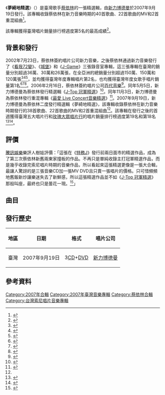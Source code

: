 {{Infobox album
| name           = 夢琦地精選
| type           = greatest
| artist         = 蔡依林
| cover          = Jolin Tsai - Final Wonderland.jpg
| released       = {{Start date|2007|09|19}}
| genre          = [[流行_(音樂類型)|流行]]
| length         = {{Duration|255:14}}
| label          = [[台灣索尼音樂娛樂|新力博德曼]]
| producer       = 
* [[薛忠銘|薛忠銘]]
* [[王治平_(作曲家)|王治平]]
* 黃怡
* [[周杰倫|周杰倫]]
* [[李偲菘|李偲菘]]
* 吳羽軒
* [[周佳佑|周佳佑]]
* [[阿弟仔|張健偉]]
* [[南拳媽媽|鍾佐泓]]
| prev_title     = [[地才|地才]]
| prev_year      = 2007
| next_title     = [[特務J|特務J]]
| next_year      = 2007
}}

《'''夢綺地精選'''》（{{Lang-en|'''Final Wonderland'''}}）是臺灣歌手[[蔡依林|蔡依林]]的一張精選輯，由[[台灣索尼音樂娛樂|新力博德曼]]於2007年9月19日發行。該專輯收錄蔡依林在新力音樂時期的40首歌曲、22首歌曲的MV和2首重混組曲<ref name=":0">{{Cite web|title=专辑：蔡依林--《Jolin梦绮地精选》_影音娱乐_新浪网|url=http://ent.sina.com.cn/y/d/2007-09-29/15571734835.shtml|access-date=2022-01-08|work=ent.sina.com.cn|archive-date=2021-06-29|archive-url=https://web.archive.org/web/20210629064827/http://ent.sina.com.cn/y/d/2007-09-29/15571734835.shtml}}</ref>。

該專輯獲得臺灣唱片銷量排行榜週度第5名的最高成績<ref>{{Cite web|title=五大唱片本周冠军：蔡依林65.57%华丽夺冠！|url=https://www.douban.com/group/topic/5982315/|access-date=2022-01-08|work=www.douban.com|archive-date=2020-06-08|archive-url=https://web.archive.org/web/20200608054127/https://www.douban.com/group/topic/5982315/}}</ref>。

== 背景和發行 ==
2002年7月23日，蔡依林簽約唱片公司新力音樂，之後蔡依林通過新力音樂發行了《[[看我72變|看我72變]]》、《[[城堡_(專輯)|城堡]]》和《[[J-Game|J-Game]]》三張錄音室專輯，這三張專輯在臺灣的銷量分別超過36萬、30萬和26萬張，在全亞洲的總銷量分別超過150萬、150萬和120萬張<ref>{{Cite web|title=蔡依林月底将出新碟 乐坛五虎再度联手打造(图)|url=http://ent.sina.com.cn/p/i/2004-02-11/1539298028.html|access-date=2022-01-09|work=ent.sina.com.cn|archive-date=2020-07-29|archive-url=https://web.archive.org/web/20200729091049/http://ent.sina.com.cn/p/i/2004-02-11/1539298028.html}}</ref><ref>{{Cite web|title=网易娱乐频道-组图:蔡依林香港开小型个唱答谢歌迷|url=https://ent.163.com/ent_2003/editor/news/starnews/040515/040515_245977.html|access-date=2022-01-09|work=ent.163.com|archive-date=2007-01-16|archive-url=https://web.archive.org/web/20070116041906/http://ent.163.com/ent_2003/editor/news/starnews/040515/040515_245977.html}}</ref><ref>{{Cite web|title=蔡依林抱恙上阵照唱现场 支持歌手唱现场(图)|url=http://music.yule.sohu.com/20050801/n226518553.shtml|access-date=2022-01-09|work=music.yule.sohu.com|archive-date=2008-10-07|archive-url=https://web.archive.org/web/20081007172906/http://music.yule.sohu.com/20050801/n226518553.shtml}}</ref>，並均獲得臺灣年度專輯唱片第2名，也均獲得臺灣年度女歌手唱片銷量第1名<ref>{{Cite web|title=百變天后蔡依林 專輯呸再登高峰 - 娛樂|url=https://www.chinatimes.com/realtimenews/20160410003238-260404?chdtv|access-date=2022-01-06|last=中時新聞網|work=中時新聞網|language=zh-TW|archive-date=2020-07-29|archive-url=https://web.archive.org/web/20200729013822/https://www.chinatimes.com/realtimenews/20160410003238-260404?chdtv}}</ref><ref>{{Cite web|title=蔡依林十年音乐路②：Sony时期“梦幻公主”_娱乐_腾讯网|url=https://web.archive.org/web/20090330062912/http://ent.qq.com/a/20090323/000333_2.htm|access-date=2022-01-06|date=2009-03-30|work=web.archive.org}}</ref><ref>{{Cite web|title=蔡依林十年音乐路②：Sony时期“梦幻公主”_娱乐_腾讯网|url=https://web.archive.org/web/20151208094239/http://ent.qq.com/a/20090323/000333_3.htm|access-date=2022-01-06|date=2015-12-08|work=web.archive.org}}</ref>。2006年2月16日，蔡依林簽約唱片公司[[金牌大風_(台灣)|百代音樂]]<ref>{{Cite web|title=蔡依林簽約CAPITOL 與陳澤杉再續前緣│TVBS新聞網|url=https://news.tvbs.com.tw/life/374266|access-date=2022-01-06|last=TVBS|work=TVBS|language=zh-tw|archive-date=2021-06-28|archive-url=https://web.archive.org/web/20210628105638/https://news.tvbs.com.tw/life/374266}}</ref>。同年5月5日，新力博德曼為蔡依林發行精選輯《[[J-Top_冠軍精選|J-Top 冠軍精選]]》<ref>{{Cite web|title=《蔡依林J-TOP冠军精选》真假Jolin对决_影音娱乐_新浪网|url=http://ent.sina.com.cn/x/2006-05-26/11361097970.html|access-date=2022-01-06|work=ent.sina.com.cn|archive-date=2022-05-10|archive-url=https://web.archive.org/web/20220510224701/http://ent.sina.com.cn/x/2006-05-26/11361097970.html}}</ref>。同年11月3日，新力博德曼為蔡依林發行重混專輯《[[最愛_Live_Concert音樂精選|最愛 Live Concert音樂精選]]》<ref>{{Cite web|title=专辑：蔡依林--《Jolin最爱现场音乐精选》_影音娱乐_新浪网|url=http://ent.sina.com.cn/y/d/2006-11-29/15291348721.html|access-date=2022-01-08|work=ent.sina.com.cn|archive-date=2021-02-03|archive-url=https://web.archive.org/web/20210203135724/http://ent.sina.com.cn/y/d/2006-11-29/15291348721.html}}</ref>。2007年9月19日，新力博德曼為蔡依林二度發行精選輯《夢綺地精選》，該專輯收錄蔡依林在新力音樂時期發行的38首歌曲、22首歌曲的MV和2首重混組曲<ref name=":0" />。該專輯在發行之後的首週獲得臺灣五大唱片行和[[玫瑰大眾唱片|玫瑰大眾唱片行]]的唱片銷量排行榜週度第19名和第18名<ref>{{Cite web|title=Five Music - 五大唱片(5大唱片) -五大金榜|url=https://web.archive.org/web/20070928000853/http://www.5music.com.tw/cdtop.asp|access-date=2022-01-08|date=2007-09-28|work=web.archive.org}}</ref><ref>{{Cite web|title=蔡依林新专辑全亚洲发行 称霸台湾风云榜(组图)_影音娱乐_新浪网|url=http://ent.sina.com.cn/y/p/2007-09-30/09131735361.shtml|access-date=2022-01-08|work=ent.sina.com.cn|archive-date=2020-06-08|archive-url=https://web.archive.org/web/20200608041757/http://ent.sina.com.cn/y/p/2007-09-30/09131735361.shtml}}</ref>。

== 評價 ==
[[腾讯网|騰訊娛樂]]樂評人樹娃評價：「這張在《[[特務J|特務J]]》發行前兩日面市的精選作品，成為了第三次蔡依林新舊兩東家撞板的作品。不再只是單純收錄主打冠軍精選作品，而是幾乎收錄完索尼唱片時期的音樂作品，所以看起來這張精選更像是一張大合輯，最讓人驚訝的是三張音樂CD加一張MV DVD且只賣一張唱片的價格。只可惜頻頻地舊飯新炒讓樂迷失去了新鮮感，所以這張精選作品並不如《[[J-Top_冠軍精選|J-Top 冠軍精選]]》那般叫座，最終也只是曇花一現。<ref>{{Cite web|title=蔡依林十年音乐路②：Sony时期“梦幻公主”_娱乐_腾讯网|url=https://web.archive.org/web/20160120214640/http://ent.qq.com/a/20090323/000333_8.htm|access-date=2022-01-08|date=2016-01-20|work=web.archive.org}}</ref>」

== 曲目 ==
{{Tracklist
| headline = 《夢綺地精選》{{nobold|——CD 1}}
| total_length = 52:21

| title1 = J-Start Remix
| note1 = 樂園+[[看我72變_(歌曲)|看我72變]]+招牌動作+[[野蠻遊戲|野蠻遊戲]]
| music1 = [[珍_(歌手)|Jemma Griffiths]]<br />Gerard B. Young Jr.<br />[[约翰·塞巴斯蒂安·巴赫|Johann Sebastian Bach]]<br />Ward Swingle<br />[[陳浩然_(音樂製作人)|陳浩然]]<br />李隆基<br />Jonas Nordelius<br />Andreas Levander<br />Awa Manneh
| lyrics1 = [[陳鎮川|陳鎮川]]
| producer1 = 吳羽軒
| length1 = 6:36

| title2 = Hot-J Remix
| note2 = 愛情三十六計+睜一隻眼閉一隻眼+布拉格廣場+Love Love Love
| music2 = Savan Kotecha<br />Andrew Frampton<br />Wayne Wilkins<br />Mads Hauge<br />Vincent DeGiorgio<br />[[周杰倫|周杰倫]]<br />Konstantin Meladze
| lyrics2 = 胡如虹<br />李宗恩<br />[[李焯雄|李焯雄]]<br />[[方文山|方文山]]<br />梁鴻斌
| producer2 = 吳羽軒
| length2 = 6:43

| title3 = 看我72變
| music3 = 陳浩然<br />李隆基
| lyrics3 = 陳鎮川
| arranger3 = [[王治平_(作曲家)|王治平]]
| producer3 = 王治平
| length3 = 3:46

| title4 = 招牌動作
| music4 = 陳浩然<br />李隆基
| lyrics4 = 陳鎮川
| arranger4 = 呂紹淳<br />林岑芳
| producer4 = [[薛忠銘|薛忠銘]]
| length4 = 3:12

| title5 = 野蠻遊戲
| music5 = Jonas Nordelius<br />Andreas Levander<br />Awa Manneh
| lyrics5 = 陳鎮川
| arranger5 = 洪信傑
| producer5 = 王治平
| length5 = 3:51

| title6 = 愛情三十六計
| music6 = Savan Kotecha<br />Andrew Frampton<br />Wayne Wilkins
| lyrics6 = 胡如虹
| arranger6 = 呂紹淳
| producer6 = 王治平
| length6 = 3:34

| title7 = Prove It
| music7 = George Samuelson<br />Michael Lundh<br />Quint Starkie<br />Allan Rich
| lyrics7 = [[易家揚|易家揚]]
| arranger7 = 蔡體林
| producer7 = 黃怡
| length7 = 3:39

| title8 = 乖貓
| music8 = Anna Lidner<br />Charles Kwashie Tamakloe
| lyrics8 = 陳鎮川
| arranger8 = 王治平
| producer8 = 王治平
| length8 = 3:32

| title9 = 睜一隻眼閉一隻眼
| music9 = Mads Hauge<br />Vincent DeGiorgio
| lyrics9 = 李宗恩<br />李焯雄
| arranger9 = 洪信傑
| producer9 = 薛忠銘
| length9 = 2:59

| title10 = 追殺邱比特
| music10 = 陳浩然<br />李隆基
| lyrics10 = [[周佳佑|周佳佑]]
| arranger10 = 陳浩然
| producer10 = 薛忠銘
| length10 = 3:20

| title11 = 第一優先
| music11 = Dawn Joseph<br />Henry Gorman
| lyrics11 = 李焯雄
| arranger11 = 蔡體林
| producer11 = 王治平
| length11 = 3:34

| title12 = 爆米花的味道
| music12 = 雲超
| lyrics12 = 方文山
| arranger12 = 王治平
| producer12 = 王治平
| length12 = 4:20

| title13 = 好東西
| music13 = George Samuelson<br />Michael Lundh<br />Quint Starkie<br />Rebecca Hortlund
| lyrics13 = 李焯雄
| arranger13 = 郭建良
| producer13 = 黃怡
| length13 = 3:15
}}
{{Tracklist
| headline = 《夢綺地精選》{{nobold|——CD 2}}
| total_length = 46:44

| title1 = 樂園
| music1 = Jemma Griffiths<br />Gerard B. Young Jr.<br />Johann Sebastian Bach<br />Ward Swingle
| lyrics1 = 陳鎮川
| arranger1 = 洪信傑
| producer1 = 薛忠銘
| length1 = 3:14

| title2 = [[騎士精神_(歌曲)|騎士精神]]
| music2 = 周杰倫
| lyrics2 = 蔡依林
| arranger2 = [[鍾興民|鍾興民]]
| producer2 = 周杰倫
| length2 = 4:17

| title3 = 布拉格廣場
| music3 = 周杰倫
| lyrics3 = 方文山
| arranger3 = 鍾興民
| producer3 = 周杰倫
| length3 = 4:54

| title4 = Love Love Love
| music4 = Konstantin Meladze
| lyrics4 = 梁鴻斌
| arranger4 = [[小安|陳信安]]
| producer4 = 黃怡
| length4 = 3:48

| title5 = 許願池的希臘少女
| music5 = [[王菀之|王菀之]]
| lyrics5 = [[黄俊郎|黃俊郎]]
| arranger5 = 呂紹淳<br />林芳岑
| producer5 = 薛忠銘
| length5 = 3:10

| title6 = 海盜
| music6 = 周杰倫
| lyrics6 = 陳鎮川
| arranger6 = [[洪敬堯|洪敬堯]]
| producer6 = 周杰倫
| length6 = 4:35

| title7 = 獨佔神話
| music7 = [[王力宏|王力宏]]
| lyrics7 = 陳鎮川
| arranger7 = 洪信傑
| producer7 = 周佳佑
| length7 = 4:10

| title8 = Oh Oh
| music8 = Jonas Nordelius<br />Andreas Levander<br />Jeanette Olsson
| lyrics8 = 陳鎮川
| arranger8 = 呂紹淳<br />林芳岑
| producer8 = 周佳佑
| length8 = 3:09

| title9 = 說愛你
| music9 = 周杰倫
| lyrics9 = 梁鴻斌
| arranger9 = 呂紹淳
| producer9 = 王治平
| length9 = 3:46

| title10 = 單身公害
| music10 = 康炫民
| lyrics10 = 李焯雄
| arranger10 = 呂紹淳<br />林依霖
| producer10 = 薛忠銘
| length10 = 3:44

| title11 = 就是愛
| music11 = 周杰倫
| lyrics11 = 梁鴻斌
| arranger11 = 呂紹淳
| producer11 = 王治平
| length11 = 4:16

| title12 = 衣服占心術
| music12 = Jonas Nordelius<br />Andreas Levander<br />Marcus Dernulf
| lyrics12 = 李焯雄
| arranger12 = 呂紹淳
| producer12 = 王治平
| length12 = 3:41
}}
{{Tracklist
| headline = 《夢綺地精選》{{nobold|——CD 3}}
| total_length = 65:50

| title1 = 天空
| music1 = 衛斯理
| lyrics1 = [[衛斯理_(藝人)|賈禮鵬]]<br />胡如虹
| arranger1 = 陳信安
| producer1 = [[阿弟仔|張健偉]]
| length1 = 4:38

| title2 = 反覆記號
| music2 = 薛忠銘
| lyrics2 = 蔡依林
| arranger2 = 周恆毅
| producer2 = 薛忠銘
| length2 = 4:24

| title3 = 酸甜
| music3 = 薛忠銘
| lyrics3 = 李焯雄
| arranger3 = 張瑞成
| producer3 = 薛忠銘
| length3 = 4:29

| title4 = 好想你
| music4 = 林松錦
| lyrics4 = 李焯雄
| arranger4 = [[吳慶隆|吳慶隆]]
| producer4 = 薛忠銘
| length4 = 3:55

| title5 = 始作俑者
| music5 = 薛忠銘
| lyrics5 = 蔡依林
| arranger5 = [[王豫民|王豫民]]
| producer5 = 薛忠銘
| length5 = 4:36

| title6 = 檸檬草的味道
| music6 = [[李偲菘|李偲菘]]
| lyrics6 = 李焯雄
| arranger6 = 張瑞成
| producer6 = 李偲菘
| length6 = 4:32

| title7 = 做一天的你
| music7 = 薛忠銘
| lyrics7 = 李焯雄
| arranger7 = 王豫民
| producer7 = 薛忠銘
| length7 = 4:43

| title8 = 奴隸船
| music8 = 薛忠銘
| lyrics8 = 陳鎮川
| arranger8 = [[陳建騏|陳建騏]]
| producer8 = 薛忠銘
| length8 = 4:56

| title9 = 消失的城堡
| music9 = [[張簡君偉|張簡君偉]]
| lyrics9 = 易家揚
| arranger9 = 張瑞成
| producer9 = 李偲菘
| length9 = 4:10

| title10 = 假面的告白
| music10 = [[李偉菘|李偉菘]]
| lyrics10 = 李焯雄
| arranger10 = 張瑞成
| producer10 = 李偲菘
| length10 = 4:10

| title11 = 馬甲上的繩索
| music11 = [[張佳添|張佳添]]
| lyrics11 = 蔡依林
| arranger11 = 陳建騏
| producer11 = 薛忠銘
| length11 = 4:05

| title12 = [[我要的選擇|我要的選擇]]
| music12 = [[陳文華_(音樂人)|陳文華]]
| lyrics12 = 李焯雄<br />[[管啟源|管啟源]]
| arranger12 = 張瑞成
| producer12 = 薛忠銘
| length12 = 4:31

| title13 = 我很怕黑
| music13 = [[金培達|金培達]]
| lyrics13 = 凌東城
| arranger13 = [[屠穎|屠穎]]
| producer13 = 薛忠銘
| length13 = 4:41

| title14 = 你為何
| music14 = 金培達
| lyrics14 = 凌東城
| arranger14 = 陳建騏
| producer14 = 薛忠銘
| length14 = 3:35

| title15 = 倒帶
| music15 = 周杰倫
| lyrics15 = 方文山
| arranger15 = [[南拳媽媽|鐘佐泓]]
| producer15 = 鍾佐泓
| length15 = 4:25
}}
{{Tracklist
| headline = 《夢綺地精選》{{nobold|——DVD}}
| total_length = 90:19

| title1 = 騎士精神
| note1 = MV
| length1 = 4:19

| title2 = 看我72變
| note2 = MV
| length2 = 3:45

| title3 = 假面的告白
| note3 = MV
| length3 = 4:07

| title4 = 布拉格廣場
| note4 = MV
| length4 = 4:53

| title5 = 說愛你
| note5 = MV
| length5 = 3:49

| title6 = 做一天的你
| note6 = MV
| length6 = 4:36

| title7 = 馬甲上的繩索
| note7 = MV
| length7 = 4:01

| title8 = 海盜
| note8 = MV
| length8 = 4:37

| title9 = 愛情三十六計
| note9 = MV
| length9 = 3:37

| title10 = 就是愛
| note10 = MV
| length10 = 4:18

| title11 = 檸檬草的味道
| note11 = MV
| length11 = 4:28

| title12 = 始作俑者
| note12 = MV
| length12 = 4:37

| title13 = Love Love Love
| note13 = MV
| length13 = 3:48

| title14 = 招牌動作
| note14 = MV
| length14 = 3:13

| title15 = 天空
| note15 = MV
| length15 = 5:47

| title16 = 野蠻遊戲
| note16 = MV
| length16 = 4:04

| title17 = 許願池的希臘少女
| note17 = MV
| length17 = 3:24

| title18 = 睜一隻眼閉一隻眼
| note18 = MV
| length18 = 3:04

| title19 = 好想你
| note19 = MV
| length19 = 3:58

| title20 = 獨佔神話
| note20 = MV
| length20 = 4:11

| title21 = 反覆記號
| note21 = MV
| length21 = 4:27

| title22 = 樂園
| note22 = MV
| length22 = 3:16
}}

== 發行歷史 ==
{| class="wikitable"
!地區
!日期
!格式
!唱片公司
|-
|臺灣
|2007年9月19日
|3[[雷射唱片|CD]]+[[DVD|DVD]]
|[[台灣索尼音樂娛樂|新力博德曼]]
|}

== 參考資料 ==
{{Reflist|30em}}

{{蔡依林}}

[[Category:2007年合輯|Category:2007年合輯]]
[[Category:2007年臺灣音樂專輯|Category:2007年臺灣音樂專輯]]
[[Category:蔡依林合輯|Category:蔡依林合輯]]
[[Category:台灣索尼唱片音樂專輯|Category:台灣索尼唱片音樂專輯]]